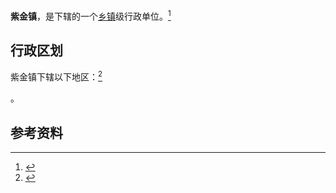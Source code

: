 {{中国乡级行政区|42/06/25/107/000}}

'''紫金镇'''，是{{PRC admin/fullname|42/06/25/107/000|3}}下辖的一个[[乡镇|乡镇]]级行政单位。<ref>{{PRC admin/ref sgc|{{PRC admin/parent|42/06/25/107/000}}}}</ref>

== 行政区划 ==

紫金镇下辖以下地区：<ref>{{PRC admin/ref sgc|42/06/25/107/000}}</ref>

{{PRC admin/children|42/06/25/107/000}}。

== 参考资料 ==

{{reflist}}

{{行政区划小作品}}
{{PRC admin/navcat|42/06/25/107/000}}
